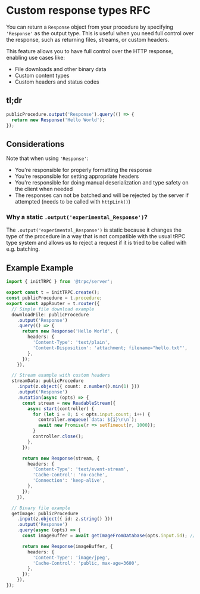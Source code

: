 # Custom response types RFC

You can return a `Response` object from your procedure by specifying `'Response'` as the output type. This is useful when you need full control over the response, such as returning files, streams, or custom headers.

This feature allows you to have full control over the HTTP response, enabling use cases like:

- File downloads and other binary data
- Custom content types
- Custom headers and status codes

## tl;dr

```ts
publicProcedure.output('Response').query(() => {
  return new Response('Hello World');
});
```

## Considerations

Note that when using `'Response'`:

- You're responsible for properly formatting the response
- You're responsible for setting appropriate headers
- You're responsible for doing manual deserialization and type safety on the client when needed
- The responses can not be batched and will be rejected by the server if attempted (needs to be called with `httpLink()`)

### Why a static `.output('experimental_Response')`?

The `.output('experimental_Response')` is static because it changes the type of the procedure in a way that is not compatible with the usual tRPC type system and allows us to reject a request if it is tried to be called with e.g. batching.

## Example Example

```ts twoslash
import { initTRPC } from '@trpc/server';

export const t = initTRPC.create();
const publicProcedure = t.procedure;
export const appRouter = t.router({
  // Simple file download example
  downloadFile: publicProcedure
    .output('Response')
    .query(() => {
      return new Response('Hello World', {
        headers: {
          'Content-Type': 'text/plain',
          'Content-Disposition': 'attachment; filename="hello.txt"',
        },
      });
    }),

  // Stream example with custom headers
  streamData: publicProcedure
    .input(z.object({ count: z.number().min(1) }))
    .output('Response')
    .mutation(async (opts) => {
      const stream = new ReadableStream({
        async start(controller) {
          for (let i = 0; i < opts.input.count; i++) {
            controller.enqueue(`data: ${i}\n\n`);
            await new Promise(r => setTimeout(r, 1000));
          }
          controller.close();
        },
      });

      return new Response(stream, {
        headers: {
          'Content-Type': 'text/event-stream',
          'Cache-Control': 'no-cache',
          'Connection': 'keep-alive',
        },
      });
    }),

  // Binary file example
  getImage: publicProcedure
    .input(z.object({ id: z.string() }))
    .output('Response')
    .query(async (opts) => {
      const imageBuffer = await getImageFromDatabase(opts.input.id); // hypothetical function

      return new Response(imageBuffer, {
        headers: {
          'Content-Type': 'image/jpeg',
          'Cache-Control': 'public, max-age=3600',
        },
      });
    }),
});
```
